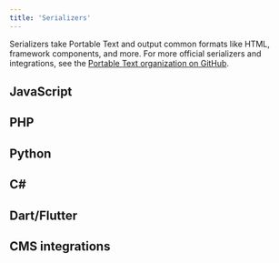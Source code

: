 ```yaml
---
title: 'Serializers'
---
```



Serializers take Portable Text and output common formats like HTML, framework components, and more. For more official serializers and integrations, see the [Portable Text organization on GitHub](https://github.com/portabletext/).

## JavaScript

<CardGrid>
    <LinkCard
        title="@portabletext/to-html"
        description="Portable Text to HTML"
        href="https://github.com/portabletext/to-html/" />
    <LinkCard
        title="@portabletext/react-portabletext"
        description="Portable Text to React components"
        href="https://github.com/portabletext/react-portabletext/" />
    <LinkCard
        title="@portabletext/vue-portabletext"
        description="Portable Text to Vue components"
        href="https://github.com/portabletext/vue-portabletext/" />
    <LinkCard
        title="@portabletext/svelte-portabletext"
        description="Portable Text to Svelte"
        href="https://github.com/portabletext/svelte-portabletext/" />
    <LinkCard
        title="astro-portabletext"
        description="Integrate Portable Text content in Astro"
        href="https://github.com/theisel/astro-portabletext" />
    <LinkCard
        title="react-pdf-portabletext"
        description="Portable Text to React PDF"
        href="https://github.com/portabletext/react-pdf-portabletext" />
    <LinkCard
        title="react-native-portabletext"
        description="Portable Text to React Native"
        href="https://github.com/portabletext/react-native-portabletext" />
    <LinkCard
        title="solid-portabletext"
        description="Portable Text to Solid"
        href="https://github.com/portabletext/solid-portabletext" />

</CardGrid>

## PHP

<CardGrid>
  <LinkCard
    title="sanity-php"
    description="Use the Sanity\BlockContent class"
    href="https://github.com/sanity-io/sanity-php"
  />
</CardGrid>

## Python

<CardGrid>
  <LinkCard
    title="portabletext-html"
    description="Generate HTML from Portable Text"
    href="https://github.com/otovo/python-portabletext-html"
  />
</CardGrid>

## C#

<CardGrid>
  <LinkCard
    title="sanity-linq"
    description="Use the SanityHtmlBuilder class"
    href="https://github.com/oslofjord/sanity-linq"
  />
  <LinkCard
    title="portable-text-dotnet"
    description="A C# HTML converter for Portable Text"
    href="https://github.com/nhi/portable-text-dotnet"
  />
</CardGrid>

## Dart/Flutter

<CardGrid>
  <LinkCard
    title="flutter_sanity_portable_text"
    description="Flutter Widget for Portable Text"
    href="https://pub.dev/packages/flutter_sanity_portable_text"
  />
  <LinkCard
    title="flutter_portabletext"
    description="Render Portable Text"
    href="https://github.com/JobiJoba/flutter_portabletext"
  />
</CardGrid>

## CMS integrations

<CardGrid>
  <LinkCard
    title="Portable Text with Hugo"
    description="Portable Text in Hugo"
    href="https://gohugo.io/functions/transform/portabletext/"
  />
</CardGrid>
